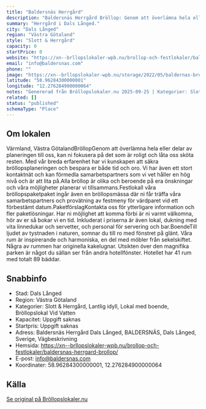 ```yaml
---
title: "Baldersnäs Herrgård"
description: "Baldersnäs Herrgård Bröllop: Genom att överlämna hela eller delar av planeringen till oss, kan ni fokusera på det som är roligt och låta oss sköta resten."
summary: "Herrgård i Dals Långed."
city: "Dals Långed"
region: "Västra Götaland"
style: "Slott & Herrgård"
capacity: 0
startPrice: 0
website: "https://xn--brllopslokaler-wpb.nu/brollop-och-festlokaler/baldersnas-herrgard-brollop/"
email: "info@baldersnas.com"
phone: ""
image: "https://xn--brllopslokaler-wpb.nu/storage/2022/05/baldernas-brollopslokal-festlokal-brollop-festvaning-dalsland.webp"
latitude: "58.96284300000001"
longitude: "12.276284900000064"
notes: "Genererad från Bröllopslokaler.nu 2025-09-25 | Kategorier: Slott & Herrgård, Lantlig idyll, Lokal med boende, Bröllopslokal Vid Vatten"
related: []
status: "published"
schemaType: "Place"
---
```


## Om lokalen

Värmland, Västra GötalandBröllopGenom att överlämna hela eller delar av planeringen till oss, kan ni fokusera på det som är roligt och låta oss sköta resten. Med vår breda erfarenhet har vi kunskapen att säkra bröllopsplaneringen och bespara er både tid och oro. Vi har även ett stort kontaktnät och kan förmedla samarbetspartners som vi vet håller en hög nivå och är att lita på.Alla bröllop är olika och beroende på era önskningar och våra möjligheter planerar vi tillsammans.FestlokalI våra bröllopspaketpaket ingår även en bröllopsmässa där ni får träffa våra samarbetspartners och provätning av festmeny för värdparet vid ett förbestämt datum.PaketförslagKontakta oss för ytterligare information och fler paketlösningar. Har ni möjlighet att komma förbi är ni varmt välkomna, hör av er så bokar vi en tid. Inkluderat i priserna är även lokal, dukning med vita linnedukar och servetter, och personal för servering och bar.BoendeTill ljudet av tystnaden i naturen, somnar du till ro med fönstret på glänt. Våra rum är inspirerande och harmoniska, en del med möbler från sekelskiftet. Några av rummen har originella kakelugnar. Utsikten över den magnifika parken är något du sällan ser från andra hotellfönster. Hotellet har 41 rum med totalt 89 bäddar.

## Snabbinfo

- Stad: Dals Långed
- Region: Västra Götaland
- Kategorier: Slott & Herrgård, Lantlig idyll, Lokal med boende, Bröllopslokal Vid Vatten
- Kapacitet: Uppgift saknas
- Startpris: Uppgift saknas
- Adress: Baldersnäs Herrgård Dals Långed, BALDERSNÄS, Dals Långed, Sverige, Vägbeskrivning
- Hemsida: https://xn--brllopslokaler-wpb.nu/brollop-och-festlokaler/baldersnas-herrgard-brollop/
- E-post: info@baldersnas.com
- Koordinater: 58.96284300000001, 12.276284900000064

## Källa

[Se original på Bröllopslokaler.nu](https://xn--brllopslokaler-wpb.nu/brollop-och-festlokaler/baldersnas-herrgard-brollop/)

